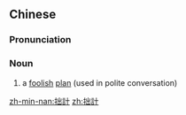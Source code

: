 {{also|拙计}}
==Chinese==
{{zh-forms|s=拙计}}

===Pronunciation===
{{zh-pron
|m=拙jì
|c=zyut3 gai3
|mn=choat-kè
|cat=n
}}

===Noun===
{{zh-noun}}

# {{lb|zh|archaic}} a [[foolish]] [[plan]] (used in polite conversation)

[[zh-min-nan:拙計]]
[[zh:拙計]]